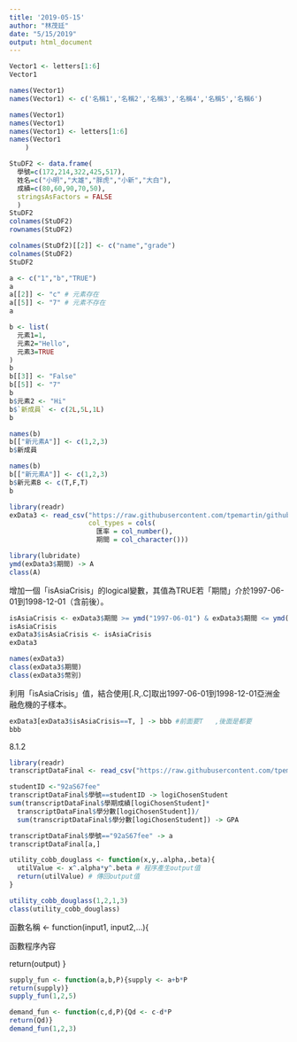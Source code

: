 ```yaml
---
title: '2019-05-15'
author: "林茂廷"
date: "5/15/2019"
output: html_document
---
```


```r
Vector1 <- letters[1:6]
Vector1

names(Vector1)
names(Vector1) <- c('名稱1','名稱2','名稱3','名稱4','名稱5','名稱6')

names(Vector1)
names(Vector1) 
names(Vector1) <- letters[1:6]
names(Vector1
    )


```
```r
StuDF2 <- data.frame(
  學號=c(172,214,322,425,517),
  姓名=c("小明","大雄","胖虎","小新","大白"),
  成績=c(80,60,90,70,50),
  stringsAsFactors = FALSE
  )
StuDF2 
colnames(StuDF2) 
rownames(StuDF2)
```

```r
colnames(StuDf2)[[2]] <- c("name","grade")
colnames(StuDF2)
StuDF2
```


```r
a <- c("1","b","TRUE")
a
a[[2]] <- "c" # 元素存在
a[[5]] <- "7" # 元素不存在
a
```

```r
b <- list(
  元素1=1,
  元素2="Hello",
  元素3=TRUE
)
b
b[[3]] <- "False"
b[[5]] <- "7"
b
b$元素2 <- "Hi"
b$`新成員` <- c(2L,5L,1L)
b
```

```r
names(b)
b[["新元素A"]] <- c(1,2,3)
b$新成員

names(b)
b[["新元素A"]] <- c(1,2,3)
b$新元素B <- c(T,F,T)
b
```
```r
library(readr)
exData3 <- read_csv("https://raw.githubusercontent.com/tpemartin/github-data/master/exData3.csv",
                    col_types = cols(
                      匯率 = col_number(),
                      期間 = col_character()))
```
```r
library(lubridate)
ymd(exData3$期間) -> A
class(A)
```
增加一個「isAsiaCrisis」的logical變數，其值為TRUE若「期間」介於1997-06-01到1998-12-01（含前後）。
```r
isAsiaCrisis <- exData3$期間 >= ymd("1997-06-01") & exData3$期間 <= ymd("1998-12-01")
isAsiaCrisis
exData3$isAsiaCrisis <- isAsiaCrisis
exData3
```
```r
names(exData3)
class(exData3$期間)
class(exData3$幣別)
```
利用「isAsiaCrisis」值，結合使用[.R,.C]取出1997-06-01到1998-12-01亞洲金融危機的子樣本。
```r

exData3[exData3$isAsiaCrisis==T, ] -> bbb #前面要T   ,後面是都要
bbb
```
8.1.2

```r
library(readr)
transcriptDataFinal <- read_csv("https://raw.githubusercontent.com/tpemartin/github-data/master/transcriptDataFinal.csv")
```
```r
studentID <-"92aS67fee" 
transcriptDataFinal$學號==studentID -> logiChosenStudent
sum(transcriptDataFinal$學期成績[logiChosenStudent]*
  transcriptDataFinal$學分數[logiChosenStudent])/
  sum(transcriptDataFinal$學分數[logiChosenStudent]) -> GPA
```
```r
transcriptDataFinal$學號=="92aS67fee" -> a
transcriptDataFinal[a,]

```
```r
utility_cobb_douglass <- function(x,y,.alpha,.beta){
  utilValue <- x^.alpha*y^.beta # 程序產生output值
  return(utilValue) # 傳回output值
}
```
```r
utility_cobb_douglass(1,2,1,3)
class(utility_cobb_douglass)
```
函數名稱 <- function(input1, input2,...){

函數程序內容

return(output)
}
```r
supply_fun <- function(a,b,P){supply <- a+b*P
return(supply)}
supply_fun(1,2,5)
```
```r
demand_fun <- function(c,d,P){Qd <- c-d*P
return(Qd)}
demand_fun(1,2,3)
```




